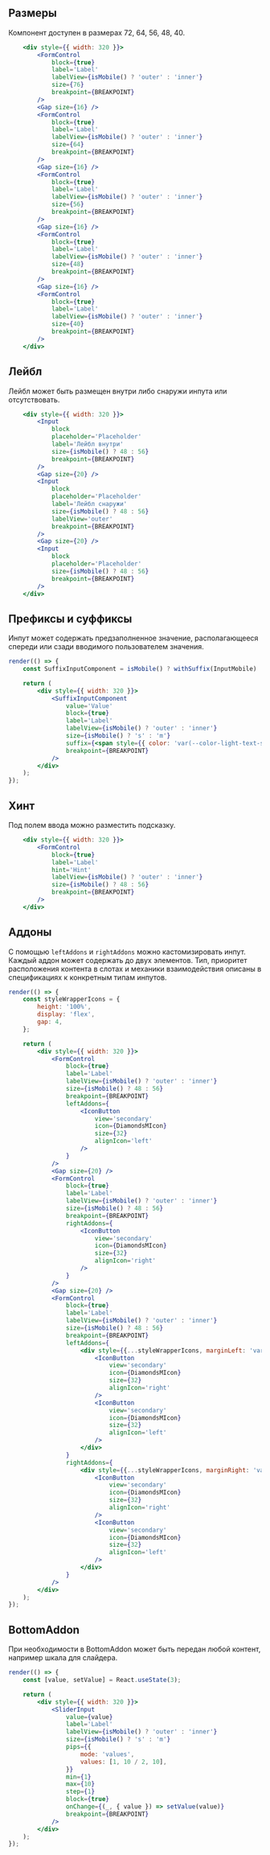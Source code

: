 ## Размеры

Компонент доступен в размерах 72, 64, 56, 48, 40.

```jsx live
    <div style={{ width: 320 }}>
        <FormControl
            block={true}
            label='Label'
            labelView={isMobile() ? 'outer' : 'inner'}
            size={76}
            breakpoint={BREAKPOINT}
        />
        <Gap size={16} />
        <FormControl
            block={true}
            label='Label'
            labelView={isMobile() ? 'outer' : 'inner'}
            size={64}
            breakpoint={BREAKPOINT}
        />
        <Gap size={16} />
        <FormControl
            block={true}
            label='Label'
            labelView={isMobile() ? 'outer' : 'inner'}
            size={56}
            breakpoint={BREAKPOINT}
        />
        <Gap size={16} />
        <FormControl
            block={true}
            label='Label'
            labelView={isMobile() ? 'outer' : 'inner'}
            size={48}
            breakpoint={BREAKPOINT}
        />
        <Gap size={16} />
        <FormControl
            block={true}
            label='Label'
            labelView={isMobile() ? 'outer' : 'inner'}
            size={40}
            breakpoint={BREAKPOINT}
        />
    </div>
```

## Лейбл

Лейбл может быть размещен внутри либо снаружи инпута или отсутствовать.

```jsx live
    <div style={{ width: 320 }}>
        <Input
            block
            placeholder='Placeholder'
            label='Лейбл внутри'
            size={isMobile() ? 48 : 56}
            breakpoint={BREAKPOINT}
        />
        <Gap size={20} />
        <Input
            block
            placeholder='Placeholder'
            label='Лейбл снаружи'
            size={isMobile() ? 48 : 56}
            labelView='outer'
            breakpoint={BREAKPOINT}
        />
        <Gap size={20} />
        <Input
            block
            placeholder='Placeholder'
            size={isMobile() ? 48 : 56}
            breakpoint={BREAKPOINT}
        />
    </div>
```

## Префиксы и суффиксы

Инпут может содержать предзаполненное значение, располагающееся спереди или сзади вводимого пользователем значения.

```jsx live
render(() => {
    const SuffixInputComponent = isMobile() ? withSuffix(InputMobile) : withSuffix(InputDesktop);

    return (
        <div style={{ width: 320 }}>
            <SuffixInputComponent
                value='Value'
                block={true}
                label='Label'
                labelView={isMobile() ? 'outer' : 'inner'}
                size={isMobile() ? 's' : 'm'}
                suffix={<span style={{ color: 'var(--color-light-text-secondary)' }}> Suffix</span>}
                breakpoint={BREAKPOINT}
            />
        </div>
    );
});
```

## Хинт

Под полем ввода можно разместить подсказку.

```jsx live
    <div style={{ width: 320 }}>
        <FormControl
            block={true}
            label='Label'
            hint='Hint'
            labelView={isMobile() ? 'outer' : 'inner'}
            size={isMobile() ? 48 : 56}
            breakpoint={BREAKPOINT}
        />
    </div>
```

## Аддоны

С помощью `leftAddons` и `rightAddons` можно кастомизировать инпут. Каждый аддон может содержать до двух элементов.
Тип, приоритет расположения контента в слотах и механики взаимодействия описаны в спецификациях к конкретным типам инпутов.

```jsx live
render(() => {
    const styleWrapperIcons = {
        height: '100%',
        display: 'flex',
        gap: 4,
    };

    return (
        <div style={{ width: 320 }}>
            <FormControl
                block={true}
                label='Label'
                labelView={isMobile() ? 'outer' : 'inner'}
                size={isMobile() ? 48 : 56}
                breakpoint={BREAKPOINT}
                leftAddons={
                    <IconButton
                        view='secondary'
                        icon={DiamondsMIcon}
                        size={32}
                        alignIcon='left'
                    />
                }
            />
            <Gap size={20} />
            <FormControl
                block={true}
                label='Label'
                labelView={isMobile() ? 'outer' : 'inner'}
                size={isMobile() ? 48 : 56}
                breakpoint={BREAKPOINT}
                rightAddons={
                    <IconButton
                        view='secondary'
                        icon={DiamondsMIcon}
                        size={32}
                        alignIcon='right'
                    />
                }
            />
            <Gap size={20} />
            <FormControl
                block={true}
                label='Label'
                labelView={isMobile() ? 'outer' : 'inner'}
                size={isMobile() ? 48 : 56}
                breakpoint={BREAKPOINT}
                leftAddons={
                    <div style={{...styleWrapperIcons, marginLeft: 'var(--gap-8-neg)' }}>
                        <IconButton
                            view='secondary'
                            icon={DiamondsMIcon}
                            size={32}
                            alignIcon='right'
                        />
                        <IconButton
                            view='secondary'
                            icon={DiamondsMIcon}
                            size={32}
                            alignIcon='left'
                        />
                    </div>
                }
                rightAddons={
                    <div style={{...styleWrapperIcons, marginRight: 'var(--gap-8-neg)' }}>
                        <IconButton
                            view='secondary'
                            icon={DiamondsMIcon}
                            size={32}
                            alignIcon='right'
                        />
                        <IconButton
                            view='secondary'
                            icon={DiamondsMIcon}
                            size={32}
                            alignIcon='left'
                        />
                    </div>
                }
            />
        </div>
    );
});
```

## BottomAddon

При необходимости в BottomAddon может быть передан любой контент, например шкала для слайдера.

```jsx live
render(() => {
    const [value, setValue] = React.useState(3);

    return (
        <div style={{ width: 320 }}>
            <SliderInput
                value={value}
                label='Label'
                labelView={isMobile() ? 'outer' : 'inner'}
                size={isMobile() ? 's' : 'm'}
                pips={{
                    mode: 'values',
                    values: [1, 10 / 2, 10],
                }}
                min={1}
                max={10}
                step={1}
                block={true}
                onChange={(_, { value }) => setValue(value)}
                breakpoint={BREAKPOINT}
            />
        </div>
    );
});
```

